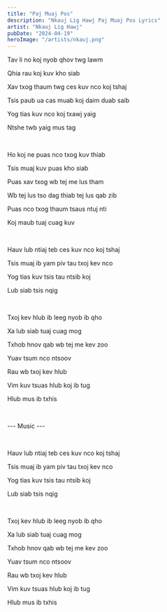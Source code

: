 ```yaml
---
title: "Paj Muaj Pos"
description: "Nkauj Lig Hawj Paj Muaj Pos Lyrics"
artist: "Nkauj Lig Hawj"
pubDate: "2024-04-19"
heroImage: "/artists/nkauj.png"
---
```


Tav li no koj nyob qhov twg lawm

Qhia rau koj kuv kho siab

Xav txog thaum twg ces kuv nco koj tshaj

Tsis paub ua cas muab koj daim duab saib

Yog tias kuv nco koj txawj yaig

Ntshe twb yaig mus tag

<br />

Ho koj ne puas nco txog kuv thiab

Tsis muaj kuv puas kho siab

Puas xav txog wb tej me lus tham

Wb tej lus tso dag thiab tej lus qab zib

Puas nco txog thaum tsaus ntuj nti

Koj maub tuaj cuag kuv

<br />

Hauv lub ntiaj teb ces kuv nco koj tshaj

Tsis muaj ib yam piv tau txoj kev nco

Yog tias kuv tsis tau ntsib koj

Lub siab tsis nqig

<br />

Txoj kev hlub ib leeg nyob ib qho

Xa lub siab tuaj cuag mog

Txhob hnov qab wb tej me kev zoo

Yuav tsum nco ntsoov

Rau wb txoj kev hlub

Vim kuv tsuas hlub koj ib tug

Hlub mus ib txhis

<br />

--- Music ---

<br />

Hauv lub ntiaj teb ces kuv nco koj tshaj

Tsis muaj ib yam piv tau txoj kev nco

Yog tias kuv tsis tau ntsib koj

Lub siab tsis nqig

<br />

Txoj kev hlub ib leeg nyob ib qho

Xa lub siab tuaj cuag mog

Txhob hnov qab wb tej me kev zoo

Yuav tsum nco ntsoov

Rau wb txoj kev hlub

Vim kuv tsuas hlub koj ib tug

Hlub mus ib txhis
